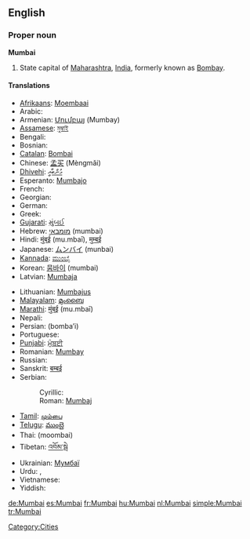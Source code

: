 ==English==

===Proper noun===
'''Mumbai'''

# State capital of [[Maharashtra]], [[India]], formerly known as [[Bombay]].

====Translations====
{{trans-top|state capital of Maharashtra}}
* [[Afrikaans]]: [[Moembaai]]
* Arabic: {{term|sc=Arab|ممباي|tr=mumbáy}}
* Armenian: [[Մումբայ]] (Mumbay)
* [[Assamese]]: [[মুম্বাই]]
* Bengali: {{t-|bn|মুম্বাই|sc=Beng|xs=Bengali}}
* Bosnian: {{t-|bs|Mumbaj|m}}
* [[Catalan]]: [[Bombai]]
* Chinese: [[孟买]] (Mèngmǎi)
* [[Dhivehi]]: [[މުންބާއީ]]
* Esperanto: [[Mumbajo]]
* French: {{t+|fr|Bombay|f}}
* Georgian: {{t|ka|მუმბაი|tr=mumbai|xs=Georgian}}
* German: {{t+|de|Mumbai|n}}
* Greek: {{t|el|Βομβάη|tr=Vomvai|sc=Grek}}
* [[Gujarati]]: [[મુંબઈ]]
* Hebrew: [[מומבאי]] (mumbai)
* Hindi: [[मुंबई]] (mu.mbaī), [[मुम्बई]]
* Japanese: [[ムンバイ]] (munbai)
* [[Kannada]]: [[ಮುಂಬೈ]]
* Korean: [[뭄바이]] (mumbai)
* Latvian: [[Mumbaja]]
{{trans-mid}}
* Lithuanian: [[Mumbajus]]
* [[Malayalam]]: [[മുംബൈ]]
* [[Marathi]]: [[मुंबई]] (mu.mbaī)
* Nepali: {{t-|ne|मुम्बई|sc=Deva|xs=Nepali}}
* Persian: {{fa-Arab|[[بمبئی]]}} (bomba’i)
* Portuguese: {{t|pt|Bombaim}}
* [[Punjabi]]: [[ਮੁੰਬਈ]]
* Romanian: [[Mumbay]]
* Russian: {{t-|ru|Мумбаи|tr=Mumbái|sc=Cyrl}}
* Sanskrit: [[बम्बई]]
* Serbian:
*: Cyrillic: {{t-|sr|Мумбај|m|sc=Cyrl}}
*: Roman: [[Mumbaj#Serbian|Mumbaj]] {{m}}
* [[Tamil]]: [[மும்பை]]
* [[Telugu]]: [[ముంబై]]
* Thai: {{Thai|[[มุมไบ]]}} (moombai)
* Tibetan: [[འབོམ་སྦེ]]
* Ukrainian: [[Мумбаї]]
* Urdu: {{ur-Arab|[[ممبئ|مُمبئ]]}}, {{ur-Arab|[[ممبئی]]}}
* Vietnamese: {{t-|vi|Mumbai|xs=Vietnamese}}
* Yiddish: {{t|yi|מומביי|tr=mumbai|sc=Hebr|xs=Yiddish}}
{{trans-bottom}}

[[Category:Cities]]

[[de:Mumbai]]
[[es:Mumbai]]
[[fr:Mumbai]]
[[hu:Mumbai]]
[[nl:Mumbai]]
[[simple:Mumbai]]
[[tr:Mumbai]]